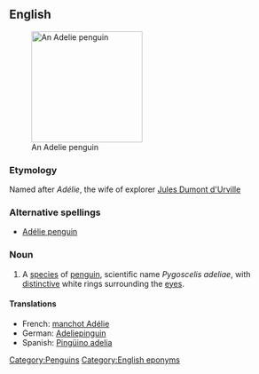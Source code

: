 ==English==
{{wikipedia}}
[[Image:Adelie Penguin.jpg|200px|thumb|right|An Adelie penguin]]
===Etymology===
Named after ''Adélie'', the wife of explorer [[w:Jules Dumont d'Urville|Jules Dumont d'Urville]]

===Alternative spellings===
*[[Adélie penguin]]

===Noun===
{{en-noun|sg=[[Adelie]] [[penguin]]}}

# A [[species]] of [[penguin]], scientific name ''Pygoscelis adeliae'', with [[distinctive]] white rings surrounding the [[eye]]s.

====Translations====
*French: [[manchot Adélie]] {{m}}
*German: [[Adeliepinguin]] {{m}}
*Spanish: [[Pingüino adelia]]
[[Category:Penguins]]
[[Category:English eponyms]]